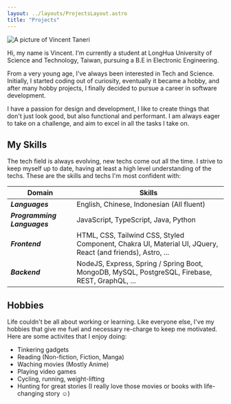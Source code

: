 ```yaml
---
layout: ../layouts/ProjectsLayout.astro
title: "Projects"
---
```


<div>
  <img
    src="/assets/portrait.jpg"
    class="w-60 mx-auto rounded-full"
    alt="A picture of Vincent Taneri"
  />
</div>

Hi, my name is Vincent. I'm currently a student at LongHua University of Science and Technology, Taiwan, pursuing a B.E in Electronic Engineering.

From a very young age, I've always been interested in Tech and Science. Initially, I started coding out of curiosity, eventually it became a hobby, and after many hobby projects, I finally decided to pursue a career in software development.

I have a passion for design and development, I like to create things that don't just look good, but also functional and performant. I am always eager to take on a challenge, and aim to excel in all the tasks I take on.

## My Skills

The tech field is always evolving, new techs come out all the time. I strive to keep myself up to date, having at least a high level understanding of the techs.
These are the skills and techs I'm most confident with:

| Domain                      | Skills                                                                                                     |
| --------------------------- | ---------------------------------------------------------------------------------------------------------- |
| **_Languages_**             | English, Chinese, Indonesian (All fluent)                                                                  |
| **_Programming Languages_** | JavaScript, TypeScript, Java, Python                                                                       |
| **_Frontend_**              | HTML, CSS, Tailwind CSS, Styled Component, Chakra UI, Material UI, JQuery, React (and friends), Astro, ... |
| **_Backend_**               | NodeJS, Express, Spring / Spring Boot, MongoDB, MySQL, PostgreSQL, Firebase, REST, GraphQL, ...            |

## Hobbies

Life couldn't be all about working or learning. Like everyone else, I've my hobbies that give me fuel and necessary re-charge to keep me motivated. Here are some activites that I enjoy doing:

- Tinkering gadgets
- Reading (Non-fiction, Fiction, Manga)
- Waching movies (Mostly Anime)
- Playing video games
- Cycling, running, weight-lifting
- Hunting for great stories (I really love those movies or books with life-changing story :relaxed:)

